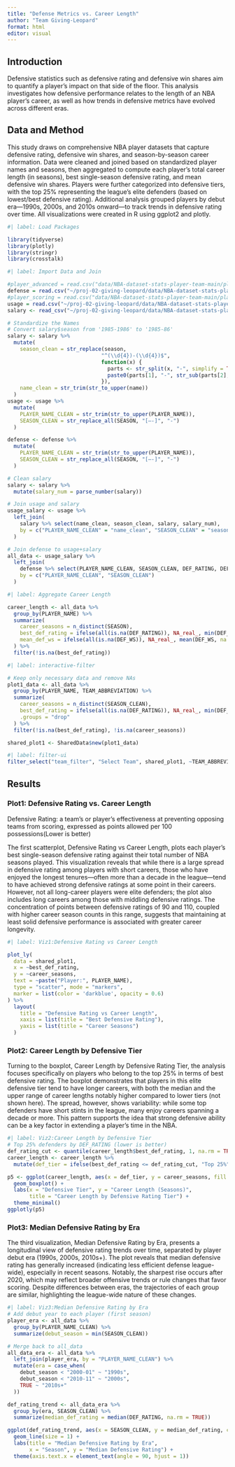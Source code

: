 ```yaml
---
title: "Defense Metrics vs. Career Length"
author: "Team Giving-Leopard"
format: html 
editor: visual
---
```


## Introduction

Defensive statistics such as defensive rating and defensive win shares aim to quantify a player's impact on that side of the floor. This analysis investigates how defensive performance relates to the length of an NBA player’s career, as well as how trends in defensive metrics have evolved across different eras.

## Data and Method

This study draws on comprehensive NBA player datasets that capture defensive rating, defensive win shares, and season-by-season career information. Data were cleaned and joined based on standardized player names and seasons, then aggregated to compute each player's total career length (in seasons), best single-season defensive rating, and mean defensive win shares. Players were further categorized into defensive tiers, with the top 25% representing the league’s elite defenders (based on lowest/best defensive rating). Additional analysis grouped players by debut era—1990s, 2000s, and 2010s onward—to track trends in defensive rating over time. All visualizations were created in R using ggplot2 and plotly.

```r
#| label: Load Packages

library(tidyverse)
library(plotly)
library(stringr)
library(crosstalk)
```

```r
#| label: Import Data and Join

#player_advanced = read.csv("data/NBA-dataset-stats-player-team-main/player/player_stats_advanced_rs.csv") 
defense = read.csv("~/proj-02-giving-leopard/data/NBA-dataset-stats-player-team-main/player/player_stats_defense_rs.csv")
#player_scoring = read.csv("data/NBA-dataset-stats-player-team-main/player/player_stats_scoring_rs.csv") 
usage = read.csv("~/proj-02-giving-leopard/data/NBA-dataset-stats-player-team-main/player/player_stats_usage_rs.csv") 
salary <- read_csv("~/proj-02-giving-leopard/data/NBA-dataset-stats-player-team-main/salary/player_salary.csv")

# Standardize the Names
# Convert salary$season from '1985-1986' to '1985-86'
salary <- salary %>%
  mutate(
    season_clean = str_replace(season, 
                              "^(\\d{4})-(\\d{4})$", 
                              function(x) {
                                parts <- str_split(x, "-", simplify = TRUE)
                                paste0(parts[1], "-", str_sub(parts[2], 3, 4))
                              }),
    name_clean = str_trim(str_to_upper(name))
  )
usage <- usage %>%
  mutate(
    PLAYER_NAME_CLEAN = str_trim(str_to_upper(PLAYER_NAME)),
    SEASON_CLEAN = str_replace_all(SEASON, "[–-]", "-")
  )

defense <- defense %>%
  mutate(
    PLAYER_NAME_CLEAN = str_trim(str_to_upper(PLAYER_NAME)),
    SEASON_CLEAN = str_replace_all(SEASON, "[–-]", "-")
  )

# Clean salary
salary <- salary %>%
  mutate(salary_num = parse_number(salary))

# Join usage and salary
usage_salary <- usage %>%
  left_join(
    salary %>% select(name_clean, season_clean, salary, salary_num),
    by = c("PLAYER_NAME_CLEAN" = "name_clean", "SEASON_CLEAN" = "season_clean")
  )

# Join defense to usage+salary
all_data <- usage_salary %>%
  left_join(
    defense %>% select(PLAYER_NAME_CLEAN, SEASON_CLEAN, DEF_RATING, DEF_WS),
    by = c("PLAYER_NAME_CLEAN", "SEASON_CLEAN")
  )
```

```r
#| label: Aggregate Career Length

career_length <- all_data %>%
  group_by(PLAYER_NAME) %>%
  summarize(
    career_seasons = n_distinct(SEASON),
    best_def_rating = ifelse(all(is.na(DEF_RATING)), NA_real_, min(DEF_RATING, na.rm = TRUE)),
    mean_def_ws = ifelse(all(is.na(DEF_WS)), NA_real_, mean(DEF_WS, na.rm = TRUE))
  ) %>%
  filter(!is.na(best_def_rating))
```
```r
#| label: interactive-filter

# Keep only necessary data and remove NAs
plot1_data <- all_data %>%
  group_by(PLAYER_NAME, TEAM_ABBREVIATION) %>%
  summarize(
    career_seasons = n_distinct(SEASON_CLEAN),
    best_def_rating = ifelse(all(is.na(DEF_RATING)), NA_real_, min(DEF_RATING, na.rm = TRUE)),
    .groups = "drop"
  ) %>%
  filter(!is.na(best_def_rating), !is.na(career_seasons))

shared_plot1 <- SharedData$new(plot1_data)
```
```r
#| label: filter-ui
filter_select("team_filter", "Select Team", shared_plot1, ~TEAM_ABBREVIATION)
```

## Results

### Plot1: Defensive Rating vs. Career Length

Defensive Rating: a team's or player's effectiveness at preventing opposing teams from scoring, expressed as points allowed per 100 possessions(Lower is better)

The first scatterplot, Defensive Rating vs Career Length, plots each player’s best single-season defensive rating against their total number of NBA seasons played. This visualization reveals that while there is a large spread in defensive rating among players with short careers, those who have enjoyed the longest tenures—often more than a decade in the league—tend to have achieved strong defensive ratings at some point in their careers. However, not all long-career players were elite defenders; the plot also includes long careers among those with middling defensive ratings. The concentration of points between defensive ratings of 90 and 110, coupled with higher career season counts in this range, suggests that maintaining at least solid defensive performance is associated with greater career longevity.

```r
#| label: Viz1:Defensive Rating vs Career Length

plot_ly(
  data = shared_plot1,
  x = ~best_def_rating,
  y = ~career_seasons,
  text = ~paste("Player:", PLAYER_NAME),
  type = "scatter", mode = "markers",
  marker = list(color = 'darkblue', opacity = 0.6)
) %>%
  layout(
    title = "Defensive Rating vs Career Length",
    xaxis = list(title = "Best Defensive Rating"),
    yaxis = list(title = "Career Seasons")
  )
```

### Plot2: Career Length by Defensive Tier

Turning to the boxplot, Career Length by Defensive Rating Tier, the analysis focuses specifically on players who belong to the top 25% in terms of best defensive rating. The boxplot demonstrates that players in this elite defensive tier tend to have longer careers, with both the median and the upper range of career lengths notably higher compared to lower tiers (not shown here). The spread, however, shows variability: while some top defenders have short stints in the league, many enjoy careers spanning a decade or more. This pattern supports the idea that strong defensive ability can be a key factor in extending a player's time in the NBA.

```r
#| label: Viz2:Career Length by Defensive Tier
# Top 25% defenders by DEF_RATING (lower is better)
def_rating_cut <- quantile(career_length$best_def_rating, 1, na.rm = TRUE)
career_length <- career_length %>%
  mutate(def_tier = ifelse(best_def_rating <= def_rating_cut, "Top 25%", "Other"))

p5 <- ggplot(career_length, aes(x = def_tier, y = career_seasons, fill = def_tier)) +
  geom_boxplot() +
  labs(x = "Defensive Tier", y = "Career Length (Seasons)",
       title = "Career Length by Defensive Rating Tier") +
  theme_minimal()
ggplotly(p5)
```

### Plot3: Median Defensive Rating by Era

The third visualization, Median Defensive Rating by Era, presents a longitudinal view of defensive rating trends over time, separated by player debut era (1990s, 2000s, 2010s+). The plot reveals that median defensive rating has generally increased (indicating less efficient defense league-wide), especially in recent seasons. Notably, the sharpest rise occurs after 2020, which may reflect broader offensive trends or rule changes that favor scoring. Despite differences between eras, the trajectories of each group are similar, highlighting the league-wide nature of these changes.

```r
#| label: Viz3:Median Defensive Rating by Era
# Add debut year to each player (first season)
player_era <- all_data %>%
  group_by(PLAYER_NAME_CLEAN) %>%
  summarize(debut_season = min(SEASON_CLEAN))

# Merge back to all_data
all_data_era <- all_data %>%
  left_join(player_era, by = "PLAYER_NAME_CLEAN") %>%
  mutate(era = case_when(
    debut_season < "2000-01" ~ "1990s",
    debut_season < "2010-11" ~ "2000s",
    TRUE ~ "2010s+"
  ))

def_rating_trend <- all_data_era %>%
  group_by(era, SEASON_CLEAN) %>%
  summarize(median_def_rating = median(DEF_RATING, na.rm = TRUE))

ggplot(def_rating_trend, aes(x = SEASON_CLEAN, y = median_def_rating, color = era, group = era)) +
  geom_line(size = 1) +
  labs(title = "Median Defensive Rating by Era",
       x = "Season", y = "Median Defensive Rating") +
  theme(axis.text.x = element_text(angle = 90, hjust = 1))

```
